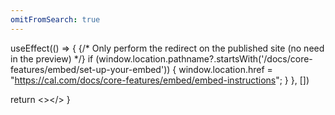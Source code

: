 ```yaml
---
omitFromSearch: true
---
```



  useEffect(() => {
    {/* Only perform the redirect on the published site (no need in the preview) */}
    if (window.location.pathname?.startsWith('/docs/core-features/embed/set-up-your-embed')) {
      window.location.href = "https://cal.com/docs/core-features/embed/embed-instructions";
    }
  }, [])
  
  return <></>
}

<Redirect />